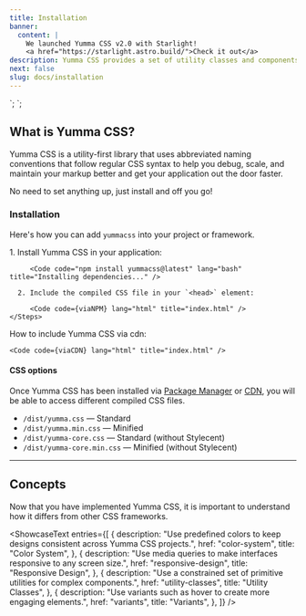 ```yaml
---
title: Installation
banner:
  content: |
    We launched Yumma CSS v2.0 with Starlight!
    <a href="https://starlight.astro.build/">Check it out</a>
description: Yumma CSS provides a set of utility classes and components to help you ship and build applications faster, whether you're designing static pages or dynamic components.
next: false
slug: docs/installation
---
```


<link rel="stylesheet" href="/dist/yumma-core.min.css">`;

<link href="https://cdn.jsdelivr.net/gh/yumma-lib/yumma-css@latest/dist/yumma.min.css" rel="stylesheet" crossorigin="anonymous">`;

## What is Yumma CSS?

Yumma CSS is a utility-first library that uses abbreviated naming conventions that follow regular CSS syntax to help you debug, scale, and maintain your markup better and get your application out the door faster.

No need to set anything up, just install and off you go!

### Installation

Here's how you can add `yummacss` into your project or framework.

<Tabs>
  <TabItem label="Package Manager" icon="seti:npm">
    <Steps>
      1. Install Yumma CSS in your application:

         <Code code="npm install yummacss@latest" lang="bash" title="Installing dependencies..." />

      2. Include the compiled CSS file in your `<head>` element:

         <Code code={viaNPM} lang="html" title="index.html" />
    </Steps>

  </TabItem>

<TabItem label="Framework Guides" icon="open-book">
  <ShowcaseText
    entries={[
      {
        description: "Coming soon",
        title: "Angular",
      },
      {
        description: "Coming soon",
        title: "Astro",
      },
      {
        description: "Coming soon",
        title: "Next.js",
      },
      {
        description: "Coming soon",
        title: "React",
      },
      {
        description: "Coming soon",
        title: "Svelte",
      },
      {
        description: "Coming soon",
        title: "Vite",
      },
      {
        description: "Coming soon",
        title: "Vue",
      },
      {
        description: "Dynamic server-side web apps.",
        href: "guides/dotnet",
        title: ".NET",
      },
    ]}
  />
</TabItem>

  <TabItem label="Play CDN" icon="seti:html">
    How to include Yumma CSS via cdn:

    <Code code={viaCDN} lang="html" title="index.html" />

  </TabItem>
</Tabs>

#### CSS options

Once Yumma CSS has been installed via [Package Manager](https://www.npmjs.com/package/yummacss) or [CDN](https://www.jsdelivr.com/package/npm/yummacss), you will be able to access different compiled CSS files.

- `/dist/yumma.css` — Standard
- `/dist/yumma.min.css` — Minified
- `/dist/yumma-core.css` — Standard (without Stylecent)
- `/dist/yumma-core.min.css` — Minified (without Stylecent)

---

## Concepts

Now that you have implemented Yumma CSS, it is important to understand how it differs from other CSS frameworks.

<ShowcaseText
  entries={[
    {
      description:
        "Use predefined colors to keep designs consistent across Yumma CSS projects.",
      href: "color-system",
      title: "Color System",
    },
    {
      description:
        "Use media queries to make interfaces responsive to any screen size.",
      href: "responsive-design",
      title: "Responsive Design",
    },
    {
      description:
        "Use a constrained set of primitive utilities for complex components.",
      href: "utility-classes",
      title: "Utility Classes",
    },
    {
      description:
        "Use variants such as hover to create more engaging elements.",
      href: "variants",
      title: "Variants",
    },
  ]}
/>
